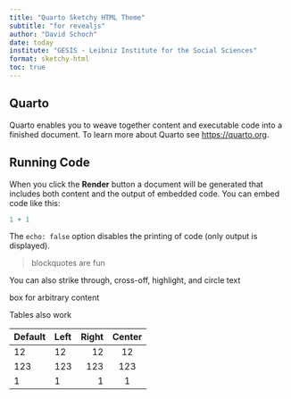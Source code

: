```yaml
---
title: "Quarto Sketchy HTML Theme"
subtitle: "for revealjs"
author: "David Schoch"
date: today
institute: "GESIS - Leibniz Institute for the Social Sciences"
format: sketchy-html
toc: true
---
```


## Quarto

Quarto enables you to weave together content and executable code into a finished document. To learn more about Quarto see <https://quarto.org>.

## Running Code

When you click the **Render** button a document will be generated that includes both content and the output of embedded code. You can embed code like this:

```r
1 + 1
```

The `echo: false` option disables the printing of code (only output is displayed).

> blockquotes are fun

You can also [strike through]{.strike}, [cross-off]{.cross}, [highlight]{.highlight}, and [circle]{.circle} text

:::{.box}
box for arbitrary content
:::

Tables also work

| Default | Left | Right | Center |
|---------|:-----|------:|:------:|
| 12      | 12   |    12 |   12   |
| 123     | 123  |   123 |  123   |
| 1       | 1    |     1 |   1    |
